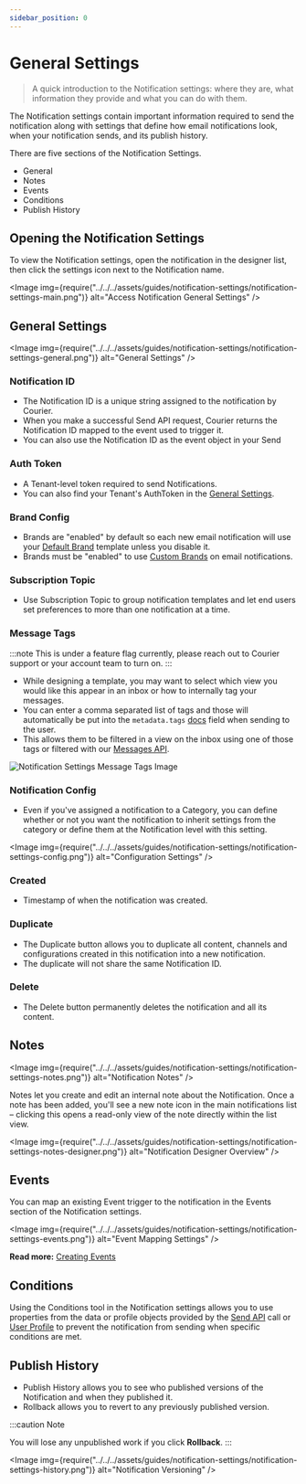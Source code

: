 ```yaml
---
sidebar_position: 0
---
```



# General Settings

> A quick introduction to the Notification settings: where they are, what information they provide and what you can do with them.

The Notification settings contain important information required to send the notification along with settings that define how email notifications look, when your notification sends, and its publish history.

There are five sections of the Notification Settings.

- General
- Notes
- Events
- Conditions
- Publish History

## Opening the Notification Settings

To view the Notification settings, open the notification in the designer list, then click the settings icon next to the Notification name.

<Image
  img={require("../../../assets/guides/notification-settings/notification-settings-main.png")}
  alt="Access Notification General Settings"
/>

## General Settings

<Image
  img={require("../../../assets/guides/notification-settings/notification-settings-general.png")}
  alt="General Settings"
/>

### Notification ID

- The Notification ID is a unique string assigned to the notification by Courier.
- When you make a successful Send API request, Courier returns the Notification ID mapped to the event used to trigger it.
- You can also use the Notification ID as the event object in your Send

### Auth Token

- A Tenant-level token required to send Notifications.
- You can also find your Tenant's AuthToken in the [General Settings](https://app.courier.com/settings).

### Brand Config

- Brands are "enabled" by default so each new email notification will use your [Default Brand](../../brands/brands-in-email-notifications/#customize-your-brands) template unless you disable it.
- Brands must be "enabled" to use [Custom Brands](../../brands/brands-in-email-notifications/#send-a-branded-email-notification) on email notifications.

### Subscription Topic
- Use Subscription Topic to group notification templates and let end users set preferences to more than one notification at a time.

### Message Tags

:::note 
This is under a feature flag currently, please reach out to Courier support or your account team to turn on.
:::

- While designing a template, you may want to select which view you would like this appear in an inbox or how to internally tag your messages. 
- You can enter a comma separated list of tags and those will automatically be put into the `metadata.tags` [docs](../../../../reference/send/message/#the-metadata-property) field when sending to the user. 
- This allows them to be filtered in a view on the inbox using one of those tags or filtered with our [Messages API](../../../../reference/logs/list).

![Notification Settings Message Tags Image](../../inbox/designer-settings-message-tags.png)

### Notification Config

- Even if you've assigned a notification to a Category, you can define whether or not you want the notification to inherit settings from the category or define them at the Notification level with this setting.

<Image
  img={require("../../../assets/guides/notification-settings/notification-settings-config.png")}
  alt="Configuration Settings"
/>

### Created

- Timestamp of when the notification was created.

### Duplicate

- The Duplicate button allows you to duplicate all content, channels and configurations created in this notification into a new notification.
- The duplicate will not share the same Notification ID.

### Delete

- The Delete button permanently deletes the notification and all its content.

## Notes

<Image
  img={require("../../../assets/guides/notification-settings/notification-settings-notes.png")}
  alt="Notification Notes"
/>

Notes let you create and edit an internal note about the Notification. Once a note has been added, you'll see a new note icon in the main notifications list – clicking this opens a read-only view of the note directly within the list view.

<Image
  img={require("../../../assets/guides/notification-settings/notification-settings-notes-designer.png")}
  alt="Notification Designer Overview"
/>

## Events

You can map an existing Event trigger to the notification in the Events section of the Notification settings.

<Image
  img={require("../../../assets/guides/notification-settings/notification-settings-events.png")}
  alt="Event Mapping Settings"
/>

**Read more:** [Creating Events](../../sending/create-map-events.mdx)

## Conditions

Using the Conditions tool in the Notification settings allows you to use properties from the data or profile objects provided by the [Send API](../../../reference/send/intro.mdx) call or [User Profile](../../../reference/profiles/intro.mdx) to prevent the notification from sending when specific conditions are met.

## Publish History

- Publish History allows you to see who published versions of the Notification and when they published it.
- Rollback allows you to revert to any previously published version.

:::caution Note

You will lose any unpublished work if you click **Rollback**.
:::

<Image
  img={require("../../../assets/guides/notification-settings/notification-settings-history.png")}
  alt="Notification Versioning"
/>
